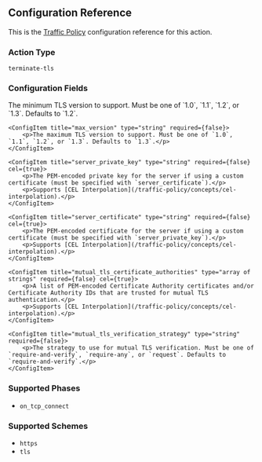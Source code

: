 
## Configuration Reference

This is the [Traffic Policy](/docs/traffic-policy/) configuration reference for this action.

### Action Type

`terminate-tls`

### Configuration Fields

<Config>
    <ConfigItem title="min_version" type="string" required={false}>
        <p>The minimum TLS version to support. Must be one of `1.0`, `1.1`, `1.2`, or `1.3`. Defaults to `1.2`.</p>
    </ConfigItem>

    <ConfigItem title="max_version" type="string" required={false}>
        <p>The maximum TLS version to support. Must be one of `1.0`, `1.1`, `1.2`, or `1.3`. Defaults to `1.3`.</p>
    </ConfigItem>

    <ConfigItem title="server_private_key" type="string" required={false} cel={true}>
        <p>The PEM-encoded private key for the server if using a custom certificate (must be specified with `server_certificate`).</p>
        <p>Supports [CEL Interpolation](/traffic-policy/concepts/cel-interpolation).</p>
    </ConfigItem>

    <ConfigItem title="server_certificate" type="string" required={false} cel={true}>
        <p>The PEM-encoded certificate for the server if using a custom certificate (must be specified with `server_private_key`).</p>
        <p>Supports [CEL Interpolation](/traffic-policy/concepts/cel-interpolation).</p>
    </ConfigItem>

    <ConfigItem title="mutual_tls_certificate_authorities" type="array of strings" required={false} cel={true}>
        <p>A list of PEM-encoded Certificate Authority certificates and/or Certificate Authority IDs that are trusted for mutual TLS authentication.</p>
        <p>Supports [CEL Interpolation](/traffic-policy/concepts/cel-interpolation).</p>
    </ConfigItem>

    <ConfigItem title="mutual_tls_verification_strategy" type="string" required={false}>
        <p>The strategy to use for mutual TLS verification. Must be one of `require-and-verify`, `require-any`, or `request`. Defaults to `require-and-verify`.</p>
    </ConfigItem>

</Config>

### Supported Phases

- `on_tcp_connect`

### Supported Schemes

- `https`
- `tls`
